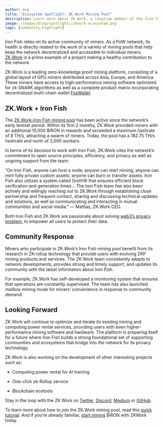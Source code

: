 ```yaml
---
author: meg
title: "Ecosystem Spotlight: ZK.Work Mining Pool"
description: Learn more about ZK.Work, a longtime member of the Iron Fish mining community
image: /images/blog/spotlights/zkwork-ecosystem.png
tags: [community-highlight]
---
```


Iron Fish relies on its active community of miners. As a PoW network, its health is directly related to the work of a variety of mining pools that help keep the network decentralized and accessible to individual miners. [ZK.Work](https://zk.work/en) is a prime example of a project making a healthy contribution to the network.

ZK.Work is a leading zero-knowledge proof mining platform, consisting of a global layout of GPU miners distributed across Asia, Europe, and America. These miners have access to high-performance mining software optimized for zk-SNARK algorithms as well as a complete product matrix incorporating decentralized multi-chain wallet [FoxWallet](https://ironfish.network/learn/blog/2023-06-08-foxwallet-spotlight).

## ZK.Work + Iron Fish

The [ZK.Work-Iron Fish mining pool](https://zk.work/en/ironfish) has been active since the network’s early testnet period. Within its first 2 months, ZK.Work provided miners with an additional 10,000 $IRON in rewards and exceeded a maximum hashrate of 8 TH/s, attracting a swarm of miners. Today, the pool has a 182.75 TH/s hashrate and north of 2,000 workers.

In terms of its decision to work with Iron Fish, ZK.Work cites the network’s commitment to open source principles, efficiency, and privacy as well as ongoing support from the team:

“On Iron Fish, anyone can host a node; anyone can start mining; anyone can mint fully private custom assets; anyone can burn or transfer assets. Iron Fish also utilizes a system called Groth16 that ensures efficient block verification and generation times… The Iron Fish team has also been actively and willingly reaching out to ZK.Work through establishing close partnership and frequent contact, sharing and discussing technical updates and solutions, as well as communicating and interacting in mutual communities and social media.” — Mattias, ZK.Work CEO.

Both Iron Fish and ZK.Work are passionate about solving [web3’s privacy problem](https://ironfish.network/learn/blog/2023-04-24-web3-our-vision), to empower all users to protect their data.

## Community Response

Miners who participate in ZK.Work’s Iron Fish mining pool benefit from its research in ZK-rollup technology that provide users with evolving ZKP mining products and services. The ZK.Work team consistently adapts to network developments, provides strong and timely support, and updates its community with the latest information about Iron Fish.

For example, ZK.Work has self-developed a monitoring system that ensures that operations are constantly supervised. The team has also launched mailbox mining mode for miners’ convenience in response to community demand.

## Looking Forward

ZK.Work will continue to optimize and iterate its existing mining and computing power rental services, providing users with even higher-performance mining software and hardware. The platform is preparing itself for a future where Iron Fish builds a strong foundational set of supporting communities and ecosystems that bridge into the network for its privacy technology.  

ZK.Work is also working on the development of other interesting projects such as:

-   Computing power rental for AI training
    
-   One-click zk-Rollup service
    
-   Blockchain ecotools

Stay in the loop with the ZK.Work on [Twitter](https://twitter.com/ZKWorkHQ), [Discord](https://discord.com/invite/mHjwFwgF9t), [Medium](https://medium.com/@zk.work) or [GitHub](https://github.com/6block/zkwork_ironminer).

To learn more about how to join the ZK.Work mining pool, read this [quick tutorial](https://zk.work/en/blog/6408b3290e5b3829d9064115). And if you’re already familiar, [start mining](https://zk.work/en/ironfish/start) $IRON with ZKWork today.
